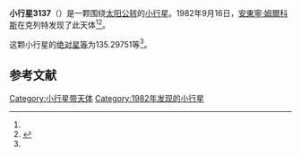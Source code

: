{{Infobox planet
| bgcolour = #FFFFC0
| name = 3137 Horky
| symbol = 
| image = 
| caption = 
| discovery = yes
| discovery_ref = 
| discoverer = [[安東寧·姆爾科斯|安東寧·姆爾科斯]]
| discovery_site = [[克列特|克列特]] 
| discovered = 1982年9月16日
| designations = yes
| mp_name = 
| named_after = 
| alt_names = 1982 SM1/ 1971 UC2 / 1976 AC
| mp_category = [[主带小行星|主带小行星]]
| orbit_ref = <ref name="a">[http://ssd.jpl.nasa.gov/sbdb.cgi?sstr=3137 3137 Horky] {{Wayback|url=http://ssd.jpl.nasa.gov/sbdb.cgi?sstr=3137 |date=20200917223737 }}，小行星數據庫瀏覽器（JPL Small-Body Database Browser）－[[美国国家航空航天局|美国国家航空航天局]]喷气推进实验室</ref>
| epoch = 2456400.5 (2013年4月18日更新)
| aphelion = {{convert|2.8581187|AU|km|3|abbr=on|lk=out}}
| perihelion = {{convert|1.9447427|AU|km|3|abbr=on}}
| semimajor = {{convert|2.4014307|AU|km|3|abbr=on}}
| eccentricity = 0.1901733
| period = 1359.263089 [[日|日]]<br />3.72[[儒略年|儒略年]]
| avg_speed = 
| inclination = 2.47412
| asc_node = 286.72060
| mean_anomaly = 
| arg_peri = 135.29751
| satellites = 
| physical_characteristics = yes
| dimensions = 
| mass = 
| density = 
| surface_grav = 
| escape_velocity = 
| sidereal_day = 
| axial_tilt = 
| pole_ecliptic_lat = 
| pole_ecliptic_lon = 
| albedo = 
| temperatures= 
| temp_name1 = 
| mean_temp_1 = 
| max_temp_1 = 
| temp_name2 = 
| max_temp_2 = 
| spectral_type = 
| abs_magnitude = 135.29751
}}

'''小行星3137'''（{{lang-en|3137 Horky}}）是一颗围绕[[太阳|太阳]][[公转|公转]]的[[小行星|小行星]]。1982年9月16日，[[安東寧·姆爾科斯|安東寧·姆爾科斯]]在克列特发现了此天体<ref name="a" /><ref>{{cite news|title=小行星列表|url=http://cfa-www.harvard.edu/iau/lists/NumberedMPs.txt|accessdate=2013-07-08|newspaper=哈佛大学|archive-date=2008-05-17|archive-url=https://web.archive.org/web/20080517010638/http://cfa-www.harvard.edu/iau/lists/NumberedMPs.txt|dead-url=no}}</ref>。

这颗小行星的[[绝对星等|绝对星等]]为135.29751等<ref name="a" />。

==参考文献==
{{reflist}}
{{Minor Planet Number|[[小行星3136|小行星3136]]|[[小行星3138|小行星3138]]}}

{{小天体}}

[[Category:小行星带天体|Category:小行星带天体]]
[[Category:1982年发现的小行星|Category:1982年发现的小行星]]

{{asteroid-stub}}